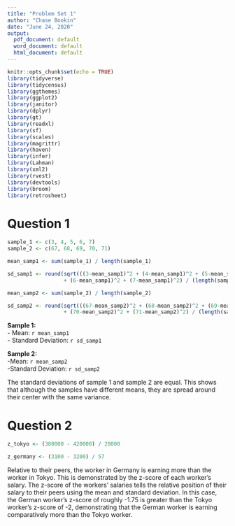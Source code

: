 ```yaml
---
title: "Problem Set 1"
author: "Chase Bookin"
date: "June 24, 2020"
output:
  pdf_document: default
  word_document: default
  html_document: default
---
```


```r
knitr::opts_chunk$set(echo = TRUE)
library(tidyverse)
library(tidycensus)
library(ggthemes)
library(ggplot2)
library(janitor)
library(dplyr)
library(gt)
library(readxl)
library(sf)
library(scales)
library(magrittr)
library(haven)
library(infer)
library(Lahman)
library(xml2)
library(rvest)
library(devtools)
library(broom)
library(retrosheet)
```

<h1> **Question 1 ** </h1> 
```r

sample_1 <- c(3, 4, 5, 6, 7)
sample_2 <- c(67, 68, 69, 70, 71)

mean_samp1 <- sum(sample_1) / length(sample_1)

sd_samp1 <- round(sqrt(((3-mean_samp1)^2 + (4-mean_samp1)^2 + (5-mean_samp1)^2
                  + (6-mean_samp1)^2 + (7-mean_samp1)^2) / (length(sample_1) - 1)), 3)

mean_samp2 <- sum(sample_2) / length(sample_2)

sd_samp2 <- round(sqrt(((67-mean_samp2)^2 + (68-mean_samp2)^2 + (69-mean_samp2)^2
                  + (70-mean_samp2)^2 + (71-mean_samp2)^2) / (length(sample_2) - 1)), 3)
```

**Sample 1: **  
  - Mean: `r mean_samp1`  
  - Standard Deviation: `r sd_samp1`  

**Sample 2: **   
  -Mean: `r mean_samp2`  
  -Standard Deviation: `r sd_samp2`  
  
The standard deviations of sample 1 and sample 2 are equal. This shows that
although the samples have different means, they are spread around their center
with the same variance.


<h1> **Question 2**  </h1>

```r
z_tokyo <- (380000 - 420000) / 20000

z_germany <- (3100 - 3200) / 57

```


Relative to their peers, the worker in Germany is earning more than the worker
in Tokyo. This is demonstrated by the z-score of each worker's salary. The
z-score of the workers' salaries tells the relative position of their salary to
their peers using the mean and standard deviation. In this case, the German
worker's z-score of roughly -1.75 is greater than the Tokyo worker's z-score of
-2, demonstrating that the German worker is earning comparatively more than the
Tokyo worker.









